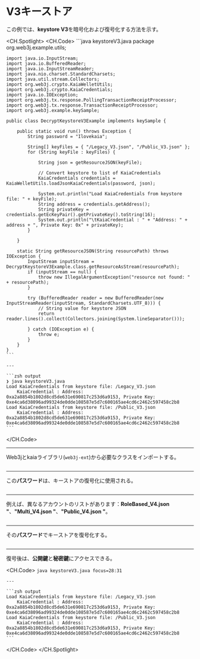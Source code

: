 # V3キーストア

この例では、**keystore V3**を暗号化および復号化する方法を示す。

<CH.Spotlight>
  <CH.Code>
    ```java keystoreV3.java
    package org.web3j.example.utils;

    import java.io.InputStream;
    import java.io.BufferedReader;
    import java.io.InputStreamReader;
    import java.nio.charset.StandardCharsets;
    import java.util.stream.Collectors;
    import org.web3j.crypto.KaiaWelletUtils;
    import org.web3j.crypto.KaiaCredentials;
    import java.io.IOException;
    import org.web3j.tx.response.PollingTransactionReceiptProcessor;
    import org.web3j.tx.response.TransactionReceiptProcessor;
    import org.web3j.example.keySample;

    public class DecryptKeystoreV3Example implements keySample {

        public static void run() throws Exception {
            String password = "Ilovekaia";

            String[] keyFiles = { "/Legacy_V3.json", "/Public_V3.json" };
            for (String keyFile : keyFiles) {

                String json = getResourceJSON(keyFile);

                // Convert keystore to list of KaiaCredentials
                KaiaCredentials credentials = KaiaWelletUtils.loadJsonKaiaCredentials(password, json);

                System.out.println("Load KaiaCredentials from keystore file: " + keyFile);
                String address = credentials.getAddress();
                String privateKey = credentials.getEcKeyPair().getPrivateKey().toString(16);
                System.out.println("\tKaiaCredential : " + "Address: " + address + ", Private Key: 0x" + privateKey);
            }

        }

        static String getResourceJSON(String resourcePath) throws IOException {
            InputStream inputStream = DecryptKeystoreV3Example.class.getResourceAsStream(resourcePath);
            if (inputStream == null) {
                throw new IllegalArgumentException("resource not found: " + resourcePath);
            }

            try (BufferedReader reader = new BufferedReader(new InputStreamReader(inputStream, StandardCharsets.UTF_8))) {
                // String value for keystore JSON
                return reader.lines().collect(Collectors.joining(System.lineSeparator()));

            } catch (IOException e) {
                throw e;
            }
        }
    }
    ```

    ---

    ```zsh output
    ❯ java keystoreV3.java
    Load KaiaCredentials from keystore file: /Legacy_V3.json
    	KaiaCredential : Address: 0xa2a8854b1802d8cd5de631e690817c253d6a9153, Private Key: 0xe4ca6d38096ad99324de0dde108587e5d7c600165ae4cd6c2462c597458c2b8
    Load KaiaCredentials from keystore file: /Public_V3.json
    	KaiaCredential : Address: 0xa2a8854b1802d8cd5de631e690817c253d6a9153, Private Key: 0xe4ca6d38096ad99324de0dde108587e5d7c600165ae4cd6c2462c597458c2b8
    ```
  </CH.Code>

  ---

  Web3jとkaiaライブラリ(`web3j-ext`)から必要なクラスをインポートする。

  ```java keystoreV3.java focus=3:13
  ```

  ---

  この**パスワード**は、キーストアの復号化に使用される。

  ```java keystoreV3.java focus=18
  ```

  ---

  例えば、異なるアカウントのリストがあります：**RoleBased_V4.json "**、**"Multi_V4.json "**、**"Public_V4.json "**。

  ```java keystoreV3.java focus=20:23,36:50
  ```

  ---

  その**パスワード**でキーストアを復号化する。

  ```java keystoreV3.java focus=25:26
  ```

  ---

  復号後は、**公開鍵**と**秘密鍵**にアクセスできる。

  <CH.Code>
    ```java keystoreV3.java focus=28:31
    ```

    ---

    ```zsh output
    Load KaiaCredentials from keystore file: /Legacy_V3.json
    	KaiaCredential : Address: 0xa2a8854b1802d8cd5de631e690817c253d6a9153, Private Key: 0xe4ca6d38096ad99324de0dde108587e5d7c600165ae4cd6c2462c597458c2b8
    Load KaiaCredentials from keystore file: /Public_V3.json
    	KaiaCredential : Address: 0xa2a8854b1802d8cd5de631e690817c253d6a9153, Private Key: 0xe4ca6d38096ad99324de0dde108587e5d7c600165ae4cd6c2462c597458c2b8
    ```
  </CH.Code>
</CH.Spotlight>

